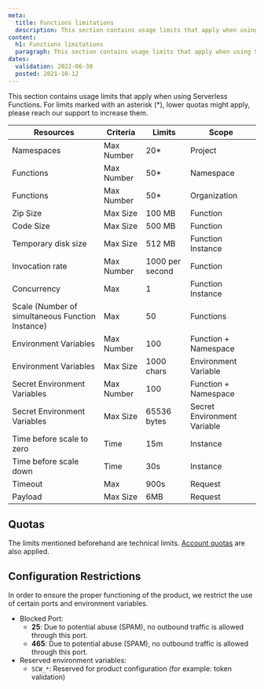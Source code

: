 ```yaml
---
meta:
  title: Functions limitations
  description: This section contains usage limits that apply when using Serverless Functions.
content:
  h1: Functions limitations
  paragraph: This section contains usage limits that apply when using Serverless Functions.
dates:
  validation: 2022-06-30
  posted: 2021-10-12
---
```


This section contains usage limits that apply when using Serverless Functions. For limits marked with an asterisk (*), lower quotas might apply, please reach our support to increase them.

| Resources                                        | Criteria   | Limits          | Scope                       |
|--------------------------------------------------|------------|-----------------|-----------------------------|
| Namespaces                                       | Max Number | 20*             | Project                     |
| Functions                                        | Max Number | 50*             | Namespace                   |
| Functions                                        | Max Number | 50*             | Organization                |
| Zip Size                                         | Max Size   | 100 MB          | Function                    |
| Code Size                                        | Max Size   | 500 MB          | Function                    |
| Temporary disk size                              | Max Size   | 512 MB          | Function Instance           |
| Invocation rate                                  | Max Number | 1000 per second | Function                    |
| Concurrency                                      | Max        | 1               | Function Instance           |
| Scale (Number of simultaneous Function Instance) | Max        | 50              | Functions                   |
| Environment Variables                            | Max Number | 100             | Function + Namespace        |
| Environment Variables                            | Max Size   | 1000 chars      | Environment Variable        |
| Secret Environment Variables                     | Max Number | 100             | Function + Namespace        |
| Secret Environment Variables                     | Max Size   | 65536 bytes     | Secret Environment Variable |
| Time before scale to zero                        | Time       | 15m             | Instance                    |
| Time before scale down                           | Time       | 30s             | Instance                    |
| Timeout                                          | Max        | 900s            | Request                     |
| Payload                                          | Max Size   | 6MB             | Request                     |

## Quotas

The limits mentioned beforehand are technical limits. [Account quotas](/console/my-account/reference-content/account-quotas/#serverless-functions) are also applied. 

## Configuration Restrictions

In order to ensure the proper functioning of the product, we restrict the use of certain ports and environment variables.

* Blocked Port: 
  * **25**: Due to potential abuse (SPAM), no outbound traffic is allowed through this port.
  * **465**: Due to potential abuse (SPAM), no outbound traffic is allowed through this port.
* Reserved environment variables: 
  * `SCW_*`: Reserved for product configuration (for example: token validation)
